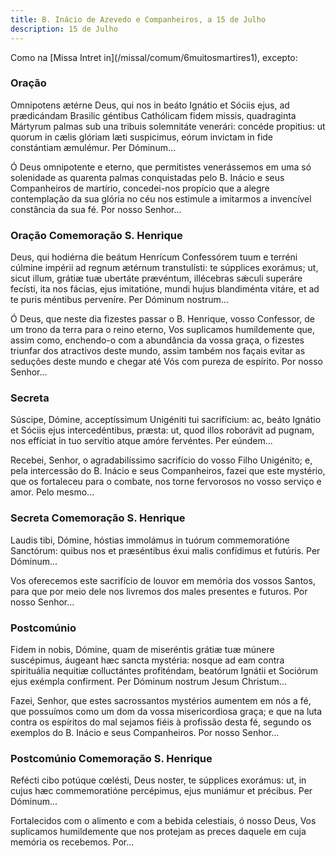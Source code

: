 ```yaml
---
title: B. Inácio de Azevedo e Companheiros, a 15 de Julho
description: 15 de Julho
---
```


<aside>
  Como na [Missa Intret in](/missal/comum/6muitosmartires1), excepto:
</aside>

### Oração

<div class="side-by-side not-content">

Omnipotens ætérne Deus, qui nos in beáto Ignátio et Sóciis ejus, ad prædicándam Brasilic géntibus Cathólicam fidem missis, quadraginta Mártyrum palmas sub una tribuis solemnitáte venerári: concéde propitius: ut quorum in cælis glóriam læti suspicimus, eórum invictam in fide constántiam æmulémur. Per Dóminum...

Ó Deus omnipotente e eterno, que permitistes venerássemos em uma só solenidade as quarenta palmas conquistadas pelo B. Inácio e seus Companheiros de martírio, concedei-nos propício que a alegre contemplação da sua glória no céu nos estimule a imitarmos a invencível constância da sua fé. Por nosso Senhor...

</div>

### Oração Comemoração S. Henrique

<div class="side-by-side not-content">

Deus, qui hodiérna die beátum Henrícum Confessórem tuum e terréni cúlmine impérii ad regnum ætérnum transtulísti: te súpplices exorámus; ut, sicut illum, grátiæ tuæ ubertáte prævéntum, illécebras sǽculi superáre fecísti, ita nos fácias, ejus imitatióne, mundi hujus blandiménta vitáre, et ad te puris méntibus perveníre. Per Dóminum nostrum...

Ó Deus, que neste dia fizestes passar o B. Henrique, vosso Confessor, de um trono da terra para o reino eterno, Vos suplicamos humildemente que, assim como, enchendo-o com a abundância da vossa graça, o fizestes triunfar dos atractivos deste mundo, assim também nos façais evitar as seduções deste mundo e chegar até Vós com pureza de espírito. Por nosso Senhor...

</div>

### Secreta

<div class="side-by-side not-content">

Súscipe, Dómine, acceptíssimum Unigéniti tui sacrifícium: ac, beáto Ignátio et Sóciis ejus intercedéntibus, præsta: ut, quod illos roborávit ad pugnam, nos effíciat in tuo servítio atque amóre fervéntes. Per eúndem...

Recebei, Senhor, o agradabilíssimo sacrifício do vosso Filho Unigénito; e, pela intercessão do B. Inácio e seus Companheiros, fazei que este mystério, que os fortaleceu para o combate, nos torne fervorosos no vosso serviço e amor. Pelo mesmo...

</div>

### Secreta Comemoração S. Henrique

<div class="side-by-side not-content">

Laudis tibi, Dómine, hóstias immolámus in tuórum commemoratióne Sanctórum: quibus nos et præséntibus éxui malis confídimus et futúris. Per Dóminum...

Vos oferecemos este sacrifício de louvor em memória dos vossos Santos, para que por meio dele nos livremos dos males presentes e futuros. Por nosso Senhor...

</div>

### Postcomúnio

<div class="side-by-side not-content">

Fidem in nobis, Dómine, quam de miseréntis grátiæ tuæ múnere suscépimus, áugeant hæc sancta mystéria: nosque ad eam contra spirituália nequitiæ colluctántes profiténdam, beatórum Ignátii et Sociórum ejus exémpla confirment. Per Dóminum nostrum Jesum Christum...

Fazei, Senhor, que estes sacrossantos mystérios aumentem em nós a fé, que possuímos como um dom da vossa misericordiosa graça; e que na luta contra os espíritos do mal sejamos fiéis à profissão desta fé, segundo os exemplos do B. Inácio e seus Companheiros. Por nosso Senhor...

</div>

### Postcomúnio Comemoração S. Henrique

<div class="side-by-side not-content">

Refécti cibo potúque cœlésti, Deus noster, te súpplices exorámus: ut, in cujus hæc commemoratióne percépimus, ejus muniámur et précibus. Per Dóminum...

Fortalecidos com o alimento e com a bebida celestiais, ó nosso Deus, Vos suplicamos humildemente que nos protejam as preces daquele em cuja memória os recebemos. Por...

</div>
